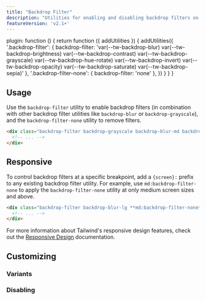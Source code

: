 ```yaml
---
title: "Backdrop Filter"
description: "Utilities for enabling and disabling backdrop filters on an element."
featureVersion: 'v2.1+'
---
```



  plugin: function () {
    return function ({ addUtilities }) {
      addUtilities({
        '.backdrop-filter': { backdrop-filter: 'var(--tw-backdrop-blur) var(--tw-backdrop-brightness) var(--tw-backdrop-contrast) var(--tw-backdrop-grayscale) var(--tw-backdrop-hue-rotate) var(--tw-backdrop-invert) var(--tw-backdrop-opacity) var(--tw-backdrop-saturate) var(--tw-backdrop-sepia)' },
        '.backdrop-filter-none': { backdrop-filter: 'none' },
      })
    }
  }
}

## Usage

Use the `backdrop-filter` utility to enable backdrop filters (in combination with other backdrop filter utilities like `backdrop-blur` or `backdrop-grayscale`), and the `backdrop-filter-none` utility to remove filters.

```html
<div class="backdrop-filter backdrop-grayscale backdrop-blur-md backdrop-contrast-200 ...">
  <!-- ... -->
</div>
```

## Responsive

To control backdrop filters at a specific breakpoint, add a `{screen}:` prefix to any existing backdrop filter utility. For example, use `md:backdrop-filter-none` to apply the `backdrop-filter-none` utility at only medium screen sizes and above.

```html
<div class="backdrop-filter backdrop-blur-lg **md:backdrop-filter-none** ...">
  <!-- ... -->
</div>
```

For more information about Tailwind's responsive design features, check out the [Responsive Design](/docs/responsive-design) documentation.

## Customizing

### Variants

<Variants plugin="backdropFilter" name="backdrop-filter" />

### Disabling

<Disabling plugin="backdropFilter" name="backdrop-filter" />
